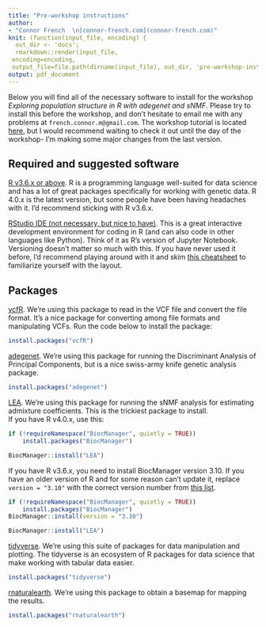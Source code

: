 ```yaml
---
title: "Pre-workshop instructions"
author: 
- "Connor French  \n[connor-french.com](connor-french.com)"
knit: (function(input_file, encoding) {
  out_dir <- 'docs';
  rmarkdown::render(input_file,
 encoding=encoding,
 output_file=file.path(dirname(input_file), out_dir, 'pre-workshop-instructions.pdf'))})
output: pdf_document
---
```


Below you will find all of the necessary software to install for the workshop *Exploring population structure in R with adegenet and sNMF*. Please try to install this before the workshop, and don't hesitate to email me with any problems at `french.connor.m@gmail.com`. The workshop tutorial is located [here](https://connor-french.github.io/intro-pop-structure-r/), but I would recommend waiting to check it out until the day of the workshop- I'm making some major changes from the last version.

## Required and suggested software
[R v3.6.x or above](https://cran.r-project.org/). R is a programming language well-suited for data science and has a lot of great packages specifically for working with genetic data. R 4.0.x is the latest version, but some people have been having headaches with it. I'd recommend sticking with R v3.6.x.  

[RStudio IDE (not necessary, but nice to have)](https://rstudio.com/products/rstudio/). This is a great interactive development environment for coding in R (and can also code in other languages like Python). Think of it as R's version of Jupyter Notebook. Versioning doesn't matter so much with this. If you have never used it before, I'd recommend playing around with it and skim [this cheatsheet](https://github.com/rstudio/cheatsheets/raw/master/rstudio-ide.pdf) to familiarize yourself with the layout.

## Packages
[vcfR](https://cran.r-project.org/web/packages/vcfR/vignettes/intro_to_vcfR.html). We're using this package to read in the VCF file and convert the file format. It's a nice package for converting among file formats and manipulating VCFs. Run the code below to install the package:
```r
install.packages("vcfR")
```

[adegenet](http://adegenet.r-forge.r-project.org/). We're using this package for running the Discriminant Analysis of Principal Components, but is a nice swiss-army knife genetic analysis package. 
```r
install.packages("adegenet")
```

[LEA](http://membres-timc.imag.fr/Olivier.Francois/LEA/index.htm). We're using this package for running the sNMF analysis for estimating admixture coefficients. This is the trickiest package to install.  
If you have R v4.0.x, use this:
```r
if (!requireNamespace("BiocManager", quietly = TRUE))
    install.packages("BiocManager")

BiocManager::install("LEA")
```

If you have R v3.6.x, you need to install BiocManager version 3.10. If you have an older version of R and for some reason can't update it, replace `version = "3.10"` with the correct version number from [this list](https://www.bioconductor.org/about/release-announcements/).
```r
if (!requireNamespace("BiocManager", quietly = TRUE))
    install.packages("BiocManager")
BiocManager::install(version = "3.10")

BiocManager::install("LEA")
```



[tidyverse](https://www.tidyverse.org/). We're using this suite of packages for data manipulation and plotting. The tidyverse is an ecosystem of R packages for data science that make working with tabular data easier. 
```r
install.packages("tidyverse")
```

[rnaturalearth](https://docs.ropensci.org/rnaturalearth/). We're using this package to obtain a basemap for mapping the results. 
```r
install.packages("rnaturalearth")
```


